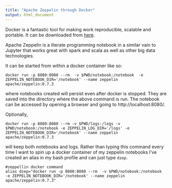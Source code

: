 ```yaml
---
title: "Apache Zeppelin through Docker"
output: html_document
---
```




Docker is a fantastic tool for making work reproducible, scalable and portable.
It can be downloaded from [here](https://www.docker.com/community-edition).



Apache Zeppelin is a literate programming notebook in a similar vain to Jupyter that works great with spark and scala as well as other big data technologies.

It can be started from within a docker container like so:


```
docker run -p 8080:8080 --rm  -v $PWD/notebook:/notebook  -e ZEPPELIN_NOTEBOOK_DIR='/notebook' --name zeppelin apache/zeppelin:0.7.3

```

where notebooks created will persist even after docker is stopped. They are saved into the directory where the above command is run. The notebook can be accessed by opening a browser and going to http://localhost:8080/. 

Optionally,



```
docker run -p 8080:8080 --rm -v $PWD/logs:/logs -v $PWD/notebook:/notebook -e ZEPPELIN_LOG_DIR='/logs' -e ZEPPELIN_NOTEBOOK_DIR='/notebook' --name zeppelin apache/zeppelin:0.7.3

```

will keep both notebooks and logs. Rather than typing this command every time I want to spin up a docker container of my zeppelin notebooks I've created an alias in my bash profile and can just type `dzep`.

```
#zeppellin docker command
alias dzep="docker run -p 8080:8080 --rm  -v $PWD/notebook:/notebook  -e ZEPPELIN_NOTEBOOK_DIR='/notebook' --name zeppelin apache/zeppelin:0.7.3"

```





